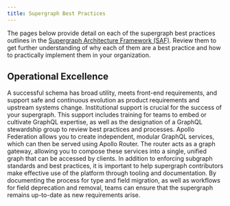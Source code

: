 ```yaml
---
title: Supergraph Best Practices
---
```


The pages below provide detail on each of the supergraph best practices outlines in the [Supergraph Architecture Framework (SAF)](/graphos/enterprise/supergraph-architecture-framework).
Review them to get further understanding of why each of them are a best practice and how to practically implement them in your organization.


## Operational Excellence

<Grid>
  <GridItem title={"Schema Design"} path="operational-excellence/schema-design">
    A successful schema has broad utility, meets front-end requirements, and support safe and 
    continuous evolution as product requirements and upstream systems change.
  </GridItem>
  <GridItem title={"Org Structure"} path="best-practices-schema-design">
    Institutional support is crucial for the success of your supergraph. This support includes training for teams to 
    embed or cultivate GraphQL expertise, as well as the designation of a GraphQL stewardship group to review best practices and processes. 
  </GridItem>
  <GridItem title={"Scaling your Supergraph"} path="best-practices-schema-design">
    Apollo Federation allows you to create independent, modular GraphQL services, which can then be served using Apollo
    Router. The router acts as a graph gateway, allowing you to compose these services into a single, unified graph that 
    can be accessed by clients.
  </GridItem>
  <GridItem title={"Enforcing Best Practices"} path="best-practices-schema-design">
    In addition to enforcing subgraph standards and best practices, it is important to help supergraph contributors 
    make effective use of the platform through tooling and documentation.
  </GridItem>
  <GridItem title={"Supergraph Health"} path="best-practices-schema-design">
    By documenting the process for type and field migration, as well as workflows for 
    field deprecation and removal, teams can ensure that the supergraph remains up-to-date as new requirements arise. 
  </GridItem>
</Grid>
